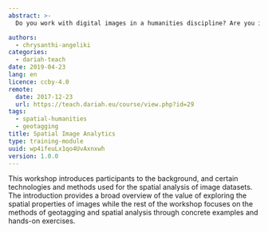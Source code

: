 ```yaml
---
abstract: >-
  Do you work with digital images in a humanities discipline? Are you interested in exploring the spatial properties of your dataset but don't know how? Or maybe you are just curious on the topic. This workshop aims to introduce participants to the technologies and technical abilities required for the spatial exploration of image datasets and is of interest to a variety of digital humanities students, scholars and professionals.

authors:
  - chrysanthi-angeliki
categories:
  - dariah-teach
date: 2019-04-23
lang: en
licence: ccby-4.0
remote:
  date: 2017-12-23
  url: https://teach.dariah.eu/course/view.php?id=29
tags:
  - spatial-humanities
  - geotagging
title: Spatial Image Analytics
type: training-module
uuid: wp4ifeuLx1qo4UvAxnxwh
version: 1.0.0
---
```


This workshop introduces participants to the background, and certain technologies and methods used for the spatial analysis of image datasets. The introduction provides a broad overview of the value of exploring the spatial properties of images while the rest of the workshop focuses on the methods of geotagging and spatial analysis through concrete examples and hands-on exercises.

<CTA
  title="Interested in learning more?"
  subtitle="Check out Spatial Image Analytics on #dariahTeach"
  url="https://teach.dariah.eu/course/view.php?id=29"
/>
